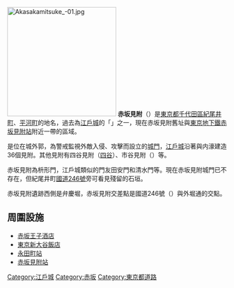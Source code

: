 {{unreferenced|time=2018-07-16T09:39:05+00:00}}
[[File:Akasakamitsuke_-01.jpg|250px]]
'''赤坂見附'''（{{jpn|j=赤坂見附|hg=あかさかみつけ}}）是[[東京都|東京都]][[千代田區|千代田區]][[紀尾井町|紀尾井町]]、[[平河町|平河町]]的地名，過去為[[江戶城|江戶城]]的「{{link-ja|江戶城三十六見附|江戸城三十六見附}}」之一，現在赤坂見附舊址與[[東京地下鐵|東京地下鐵]][[赤坂見附站|赤坂見附站]]附近一帶的區域。

{{link-ja|見附|見付}}是位在城外郭，為警戒監視外敵入侵、攻擊而設立的[[城門|城門]]，[[江戶城|江戶城]]沿著{{link-ja|外濠 (東京都)|外濠 (東京都)|外濠}}與内濠建造36個見附。其他見附有四谷見附（[[四谷|四谷]]）、市谷見附（{{link-ja|市谷|市谷}}）等。

赤坂見附為枡形門，江戶城類似的門友田安門和清水門等。現在赤坂見附城門已不存在，但紀尾井町[[國道246號|國道246號]]旁可看見殘留的石垣。

赤坂見附遺跡西側是弁慶堀，赤坂見附交差點是國道246號（{{link-ja|大山道|大山道}}）與外堀通的交點。

==周圍設施==
*[[赤坂王子酒店|赤坂王子酒店]]
*[[東京新大谷飯店|東京新大谷飯店]]
*[[永田町站|永田町站]]
*[[赤坂見附站|赤坂見附站]]

{{DEFAULTSORT:Akasaka Mitsuke}}
[[Category:江戶城|Category:江戶城]]
[[Category:赤坂|Category:赤坂]]
[[Category:東京都道路|Category:東京都道路]]